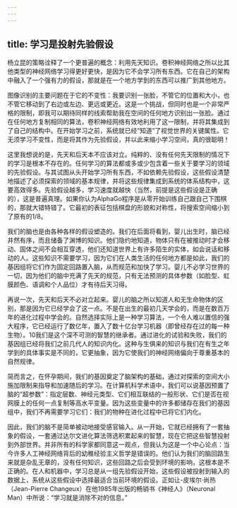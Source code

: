 ```yaml
---
---
---
```

title: 学习是投射先验假设
---




杨立昆的策略诠释了一个更普遍的概念：利用先天知识。卷积神经网络之所以比其他类型的神经网络学习得更好更快，是因为它不会学习所有东西。它在自己的架构中融入了一个强有力的假设，那就是在一个地方学到的东西可以推广到其他地方。

图像识别的主要问题在于它的不变性：我要识别一张脸，不管它的位置和大小，也不管它移动到了右边或左边、更远或更近。这是一个挑战，但同时也是一个非常严格的限制，即我可以期待同样的线索帮助我在空间的任何地方识别出一张脸。通过在任何地方复制相同的算法，卷积神经网络有效地利用了这一限制，并将其集成到了自己的结构中。在开始学习之前，系统就已经“知道”了视觉世界的关键属性。它无须学习不变性，而是将其作为先验假设，并以此来缩小学习空间，真的很聪明！

这里我想说的是，先天和后天本不应该对立。纯粹的、没有任何先天限制的情况下的学习是根本不存在的。任何学习的算法都或多或少包含着一些关于要学习的领域的先验假设。与其试图从头开始学习所有东西，不如依赖先验假设，这些假设清楚地描述了必须探索的领域的基本规律，并将这些规律集成到系统的体系结构中，这要高效得多。先验假设越多，学习速度就越快（当然，前提是这些假设是正确的），这是普遍真理。如果你认为AlphaGo程序是从零开始训练自己跟自己下围棋的，那就大错特错了。它最初的表征包括棋盘的形貌和对称性，将搜索空间缩小到了原有的1/8。

我们的脑也是由各种各样的假设塑造的。我们在后面将看到，婴儿出生时，脑已经井然有序，而且储备了渊博的知识。他们隐约地知道，物体只有在被推动时才会移动、固体之间不会相互穿透，他们还知道世界上有许多陌生的实体，如会说话和移动的人。这些知识不需要学习，因为它们在人类生活的任何地方都是如此，我们的基因组将它们作为固定回路置入脑，从而规范和加快了学习。婴儿不必学习世界的一切，因为他们的脑中充满了先天的规范，只有无法预测的具体参数（如脸型、虹膜颜色、语调和个人品位）才有待后天习得。

再说一次，先天和后天不必对立起来。婴儿的脑之所以知道人和无生命物体的区别，那是因为它已经学会了这一点。不是在出生的最初几天学会的，而是在数百万年的进化过程中学会的。自然选择实际上是一种学习算法，一个令人难以置信的强大程序，它已经运行了数亿年，置入了数十亿台学习机器（即曾经存在过的每一种生物）。10我们是这个深不可测的智慧的继承者。通过进化的试验和失败，我们的基因组已经将我们之前几代人的知识内化。这种与生俱来的知识与我们在有生之年学到的具体事实是不同的，它更抽象，因为它使我们的神经网络偏向于尊重基本的自然规律。

简而言之，在怀孕期间，我们的基因奠定了脑架构的基础，通过对探索的空间大小施加限制来指导和加速随后的学习。在计算机科学术语中，我们可以说基因预置了脑的“超参数”：指定层数、神经元类型、它们相互联结的一般形状、它们是否在视网膜上的任何一点复制等高水平变量。因为这些变量中的许多都储存在我们的基因组中，我们不再需要学习它们：我们的物种在进化过程中已将它们内化。

因此，我们的脑不是简单被动地接受感官输入。从一开始，它就已经拥有了一套抽象的假设，一套通过达尔文进化算法筛选积累起来的智慧，现在它把这些智慧投射到外部世界。并非所有的科学家都同意这一观点，但我认为这是一个中心论点：当今许多人工神经网络背后的幼稚经验主义哲学是错误的。他们认为我们的脑回路生来就是杂乱无章的，没有任何知识，这些回路之后会受到环境的影响，这根本是不正确的。在人和机器中，学习总是从一组先验假设开始，这些假设被投射到输入的数据上，系统从这些假设中选择最适合当前环境的假设。正如让-皮埃尔·尚热（Jean-Pierre Changeux）在他1985年出版的畅销书《神经人》（Neuronal Man）中所说：“学习就是消除不对的信息。”
